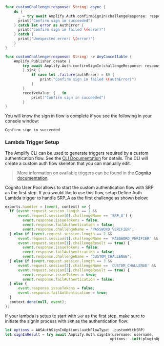 <BlockSwitcher>

<Block name="Async/Await">

```swift
func customChallenge(response: String) async {
    do {
      _ = try await Amplify.Auth.confirmSignIn(challengeResponse: response)
      print("Confirm sign in succeeded") 
    } catch let error as AuthError {
      print("Confirm sign in failed \(error)")
    } catch {
      print("Unexpected error: \(error)")
    }
}
```

</Block>

<Block name="Combine">

```swift
func customChallenge(response: String) -> AnyCancellable {
    Amplify.Publisher.create {
        try await Amplify.Auth.confirmSignIn(challengeResponse: response)
        }.sink {
            if case let .failure(authError) = $0 {
                print("Confirm sign in failed \(authError)")
            }
        }
        receiveValue: { _ in
            print("Confirm sign in succeeded")
        }
}
```

</Block>

</BlockSwitcher>

You will know the sign in flow is complete if you see the following in your console window:

```console
Confirm sign in succeeded
```

### Lambda Trigger Setup

The Amplify CLI can be used to generate triggers required by a custom authentication flow. See the [CLI Documentation](/cli/usage/lambda-triggers) for details. The CLI will create a custom auth flow skeleton that you can manually edit. 

> More information on available triggers can be found in the [Cognito documentation](https://docs.aws.amazon.com/cognito/latest/developerguide/user-pool-lambda-challenge.html).

Cognito User Pool allows to start the custom authentication flow with SRP as the first step. If you would like to use this flow, setup Define Auth Lambda trigger to handle SRP_A as the first challenge as shown below:

```javascript
exports.handler = (event, context) => {
  if (event.request.session.length == 1 && 
      event.request.session[0].challengeName == 'SRP_A') {
        event.response.issueTokens = false;
        event.response.failAuthentication = false;
        event.response.challengeName = 'PASSWORD_VERIFIER';
  } else if (event.request.session.length == 2 && 
      event.request.session[1].challengeName == 'PASSWORD_VERIFIER' && 
      event.request.session[1].challengeResult == true) {
        event.response.issueTokens = false;
        event.response.failAuthentication = false;
        event.response.challengeName = 'CUSTOM_CHALLENGE';
  } else if (event.request.session.length == 3 && 
      event.request.session[2].challengeName == 'CUSTOM_CHALLENGE' && 
      event.request.session[2].challengeResult == true) {
        event.response.issueTokens = true;
        event.response.failAuthentication = false;
  } else {
      event.response.issueTokens = false;
      event.response.failAuthentication = true;
  }
  context.done(null, event);
};
```

If your lambda is setup to start with `SRP` as the first step, make sure to initiate the signIn process with `SRP` as the authentication flow:

```swift
let options = AWSAuthSignInOptions(authFlowType: .customWithSRP)
let signInResult = try await Amplify.Auth.signIn(username: username,
                                                options: .init(pluginOptions: options))
```